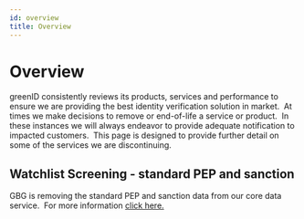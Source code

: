 ```yaml
---
id: overview
title: Overview
---
```


# Overview

greenID consistently reviews its products, services and performance to ensure we are providing the best identity verification solution in market.  At times we make decisions to remove or end-of-life a service or product.  In these instances we will always endeavor to provide adequate notification to impacted customers.  This page is designed to provide further detail on some of the services we are discontinuing.

## Watchlist Screening - standard PEP and sanction

GBG is removing the standard PEP and sanction data from our core data service.  For more information [click here.](https://vixverify.atlassian.net/wiki/spaces/GREEN/pages/2256404481/Watchlist+Screening+-+Standard)  

